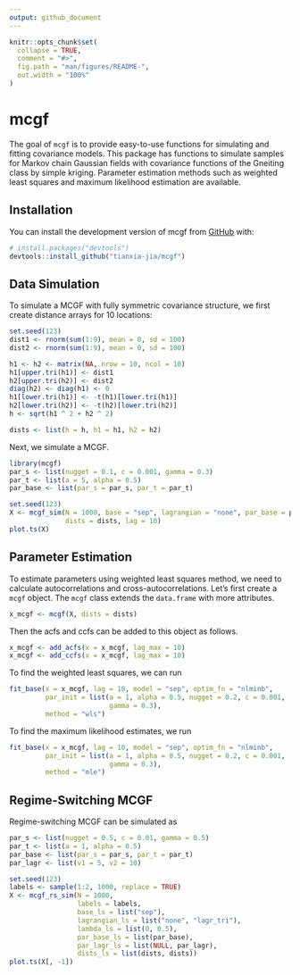 ```yaml
---
output: github_document
---
```


<!-- README.md is generated from README.Rmd. Please edit that file -->

```r
knitr::opts_chunk$set(
  collapse = TRUE,
  comment = "#>",
  fig.path = "man/figures/README-",
  out.width = "100%"
)
```

# mcgf

<!-- badges: start -->
<!-- badges: end -->

The goal of `mcgf` is to provide easy-to-use functions for simulating and fitting covariance models. This package has functions to simulate samples for Markov chain Gaussian fields with covariance functions of the Gneiting class by simple kriging. Parameter estimation methods such as weighted least squares and maximum likelihood estimation are available.

## Installation

You can install the development version of mcgf from [GitHub](https://github.com/) with:

```r
# install.packages("devtools")
devtools::install_github("tianxia-jia/mcgf")
```

## Data Simulation

To simulate a MCGF with fully symmetric covariance structure, we first create distance arrays for 10 locations:

```r
set.seed(123)
dist1 <- rnorm(sum(1:9), mean = 0, sd = 100)
dist2 <- rnorm(sum(1:9), mean = 0, sd = 100)

h1 <- h2 <- matrix(NA, nrow = 10, ncol = 10)
h1[upper.tri(h1)] <- dist1
h2[upper.tri(h2)] <- dist2
diag(h2) <- diag(h1) <- 0
h1[lower.tri(h1)] <- -t(h1)[lower.tri(h1)]
h2[lower.tri(h2)] <- -t(h2)[lower.tri(h2)]
h <- sqrt(h1 ^ 2 + h2 ^ 2)

dists <- list(h = h, h1 = h1, h2 = h2)
```

Next, we simulate a MCGF.

```r
library(mcgf)
par_s <- list(nugget = 0.1, c = 0.001, gamma = 0.3)
par_t <- list(a = 5, alpha = 0.5)
par_base <- list(par_s = par_s, par_t = par_t)

set.seed(123)
X <- mcgf_sim(N = 1000, base = "sep", lagrangian = "none", par_base = par_base,
              dists = dists, lag = 10)
plot.ts(X)
```

## Parameter Estimation

To estimate parameters using weighted least squares method, we need to calculate autocorrelations and cross-autocorrelations. Let's first create a `mcgf` object. The `mcgf` class extends the `data.frame` with more attributes.

```r
x_mcgf <- mcgf(X, dists = dists)
```

Then the acfs and ccfs can be added to this object as follows.

```r
x_mcgf <- add_acfs(x = x_mcgf, lag_max = 10)
x_mcgf <- add_ccfs(x = x_mcgf, lag_max = 10)
```

To find the weighted least squares, we can run

```r
fit_base(x = x_mcgf, lag = 10, model = "sep", optim_fn = "nlminb",
         par_init = list(a = 1, alpha = 0.5, nugget = 0.2, c = 0.001, 
                         gamma = 0.3),
         method = "wls")
```
To find the maximum likelihood estimates, we run

```r
fit_base(x = x_mcgf, lag = 10, model = "sep", optim_fn = "nlminb",
         par_init = list(a = 1, alpha = 0.5, nugget = 0.2, c = 0.001, 
                         gamma = 0.3),
         method = "mle")
```

## Regime-Switching MCGF

Regime-switching MCGF can be simulated as

```r
par_s <- list(nugget = 0.5, c = 0.01, gamma = 0.5)
par_t <- list(a = 1, alpha = 0.5)
par_base <- list(par_s = par_s, par_t = par_t)
par_lagr <- list(v1 = 5, v2 = 10)

set.seed(123)
labels <- sample(1:2, 1000, replace = TRUE)
X <- mcgf_rs_sim(N = 1000,
                 labels = labels,
                 base_ls = list("sep"),
                 lagrangian_ls = list("none", "lagr_tri"),
                 lambda_ls = list(0, 0.5),
                 par_base_ls = list(par_base),
                 par_lagr_ls = list(NULL, par_lagr),
                 dists_ls = list(dists, dists))
plot.ts(X[, -1])
```

